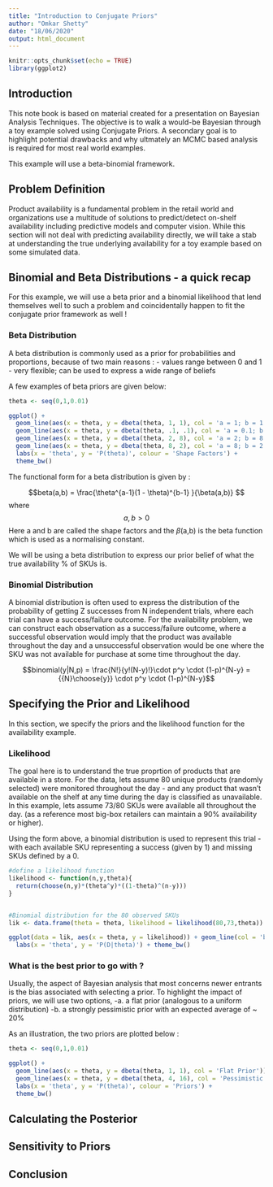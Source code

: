 ```yaml
---
title: "Introduction to Conjugate Priors"
author: "Omkar Shetty"
date: "18/06/2020"
output: html_document
---
```


```r
knitr::opts_chunk$set(echo = TRUE)
library(ggplot2)
```

## Introduction
This note book is based on material created for a presentation on Bayesian Analysis Techniques. The objective is to walk a would-be Bayesian through a toy example solved using Conjugate Priors. A secondary goal is to highlight potential drawbacks and why ultmately an MCMC based analysis is required for most real world examples.

This example will use a beta-binomial framework.

## Problem Definition

Product availability is a fundamental problem in the retail world and organizations use a multitude of solutions to predict/detect on-shelf availability including predictive models and computer vision. While this section will not deal with predicting availability directly, we will take a stab at understanding the true underlying availability for a toy example based on some simulated data.


## Binomial and Beta Distributions - a quick recap

For this example, we will use a beta prior and a binomial likelihood that lend themselves well to such a problem and coincidentally happen to fit the conjugate prior framework as well !

### Beta Distribution

A beta distribution is commonly used as a prior for probabilities and proportions, because of two main reasons :
- values range between 0 and 1
- very flexible; can be used to express a wide range of beliefs

A few examples of beta priors are given below:

```r
theta <- seq(0,1,0.01)

ggplot() +
  geom_line(aes(x = theta, y = dbeta(theta, 1, 1), col = 'a = 1; b = 1')) +
  geom_line(aes(x = theta, y = dbeta(theta, .1, .1), col = 'a = 0.1; b = 0.1')) +
  geom_line(aes(x = theta, y = dbeta(theta, 2, 8), col = 'a = 2; b = 8')) +
  geom_line(aes(x = theta, y = dbeta(theta, 8, 2), col = 'a = 8; b = 2')) +
  labs(x = 'theta', y = 'P(theta)', colour = 'Shape Factors') +
  theme_bw()

```

The functional form for a beta distribution is given by :

$$beta(a,b) = \frac{\theta^{a-1}(1 - \theta)^{b-1} }{\beta(a,b)} $$
where $$ a, b > 0 $$
Here a and b are called the shape factors and the $\beta$(a,b) is the beta function which is used as a normalising constant.

We will be using a beta distribution to express our prior belief of what the true availability % of SKUs is.

### Binomial Distribution

A binomial distribution is often used to express the distribution of the probability of getting Z successes from N independent trials, where each trial can have a success/failure outcome.
For the availability problem, we can construct each observation as a success/failure outcome, where a successful observation would imply that the product was available throughout the day and a unsuccessful observation would be one where the SKU was not available for purchase at some time throughout the day.

$$binomial(y|N,p) = \frac{N!}{y!(N-y)!}\cdot p^y \cdot (1-p)^{N-y} = {{N}\choose{y}} \cdot p^y \cdot (1-p)^{N-y}$$

## Specifying the Prior and Likelihood
In this section, we specify the priors and the likelihood function for the availability example.

### Likelihood

The goal here is to understand the true proprtion of products that are available in a store. For the data, lets assume 80 unique products (randomly selected) were monitored throughout the day - and any product that wasn't available on the shelf at any time during the day is classified as unavailable.
In this example, lets assume 73/80 SKUs were available all throughout the day. (as a reference most big-box retailers can maintain a 90% availability or higher).

Using the form above, a binomial distribution is used to represent this trial - with each available SKU representing a success (given by 1) and missing SKUs defined by a 0.

```r
#define a likelihood function
likelihood <- function(n,y,theta){
  return(choose(n,y)*(theta^y)*((1-theta)^(n-y)))
}


#Binomial distribution for the 80 observed SKUs
lik <- data.frame(theta = theta, likelihood = likelihood(80,73,theta))

ggplot(data = lik, aes(x = theta, y = likelihood)) + geom_line(col = 'black') +
  labs(x = 'theta', y = 'P(D|theta)') + theme_bw()

```


### What is the best prior to go with ?

Usually, the aspect of Bayesian analysis that most concerns newer entrants is the bias associated with selecting a prior. To highlight the impact of priors, we will use two options,
-a. a flat prior (analogous to a uniform distribution)
-b. a strongly pessimistic prior with an expected average of ~ 20%

As an illustration, the two priors are plotted below :


```r
theta <- seq(0,1,0.01)

ggplot() +
  geom_line(aes(x = theta, y = dbeta(theta, 1, 1), col = 'Flat Prior')) +
  geom_line(aes(x = theta, y = dbeta(theta, 4, 16), col = 'Pessimistic Prior')) +
  labs(x = 'theta', y = 'P(theta)', colour = 'Priors') +
  theme_bw()

```



## Calculating the Posterior

## Sensitivity to Priors

## Conclusion